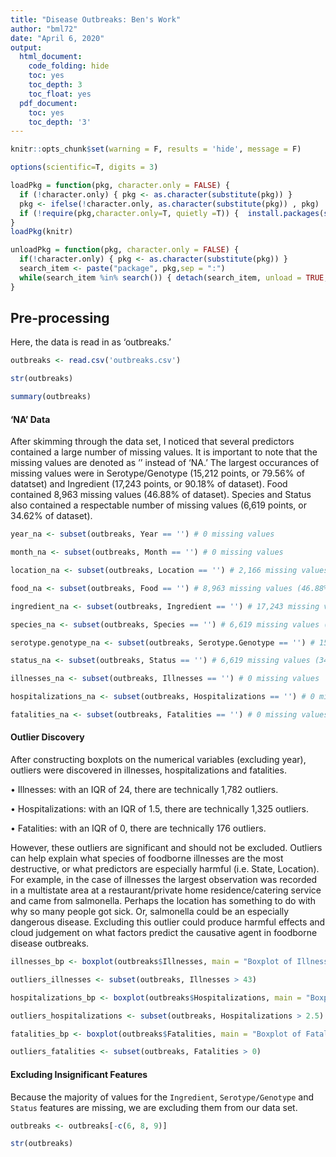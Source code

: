 ```yaml
---
title: "Disease Outbreaks: Ben's Work"
author: "bml72"
date: "April 6, 2020"
output:
  html_document:
    code_folding: hide
    toc: yes
    toc_depth: 3
    toc_float: yes
  pdf_document:
    toc: yes
    toc_depth: '3'
---
```


```r
knitr::opts_chunk$set(warning = F, results = 'hide', message = F)

options(scientific=T, digits = 3) 
```

```r
loadPkg = function(pkg, character.only = FALSE) { 
  if (!character.only) { pkg <- as.character(substitute(pkg)) }
  pkg <- ifelse(!character.only, as.character(substitute(pkg)) , pkg)  
  if (!require(pkg,character.only=T, quietly =T)) {  install.packages(substitute(pkg),dep=T); if(!require(pkg,character.only=T)) stop("Package not found") } 
}
loadPkg(knitr)

unloadPkg = function(pkg, character.only = FALSE) { 
  if(!character.only) { pkg <- as.character(substitute(pkg)) } 
  search_item <- paste("package", pkg,sep = ":") 
  while(search_item %in% search()) { detach(search_item, unload = TRUE, character.only = TRUE) } 
}
```

## Pre-processing

Here, the data is read in as 'outbreaks.'
```r
outbreaks <- read.csv('outbreaks.csv')

str(outbreaks)

summary(outbreaks)
```

#### 'NA' Data

After skimming through the data set, I noticed that several predictors contained a large number of missing values. It is important to note that the missing 
values are denoted as '' instead of 'NA.' The largest occurances of missing values were in Serotype/Genotype (15,212 points, or 79.56% of datatset) and 
Ingredient (17,243 points, or 90.18% of dataset). Food contained 8,963 missing values (46.88% of dataset). Species and Status also contained a respectable 
number of missing values (6,619 points, or 34.62% of dataset).
```r
year_na <- subset(outbreaks, Year == '') # 0 missing values

month_na <- subset(outbreaks, Month == '') # 0 missing values

location_na <- subset(outbreaks, Location == '') # 2,166 missing values (11.32% of dataset)

food_na <- subset(outbreaks, Food == '') # 8,963 missing values (46.88% of dataset)

ingredient_na <- subset(outbreaks, Ingredient == '') # 17,243 missing values (90.18% of dataset)

species_na <- subset(outbreaks, Species == '') # 6,619 missing values (34.62% of dataset)

serotype.genotype_na <- subset(outbreaks, Serotype.Genotype == '') # 15,212 missing values (79.56% of dataset)

status_na <- subset(outbreaks, Status == '') # 6,619 missing values (34.62% of dataset)

illnesses_na <- subset(outbreaks, Illnesses == '') # 0 missing values

hospitalizations_na <- subset(outbreaks, Hospitalizations == '') # 0 missing values

fatalities_na <- subset(outbreaks, Fatalities == '') # 0 missing values
```

#### Outlier Discovery

After constructing boxplots on the numerical variables (excluding year), outliers were discovered in illnesses, hospitalizations and fatalities.

• Illnesses: with an IQR of 24, there are technically 1,782 outliers. 

• Hospitalizations: with an IQR of 1.5, there are technically 1,325 outliers. 

• Fatalities: with an IQR of 0, there are technically 176 outliers. 

However, these outliers are significant and should not be excluded. Outliers can help explain what species of foodborne illnesses are the 
most destructive, or what predictors are especially harmful (i.e. State, Location). For example, in the case of illnesses the largest 
observation was recorded in a multistate area at a restaurant/private home residence/catering service and came from salmonella. Perhaps 
the location has something to do with why so many people got sick. Or, salmonella could be an especially dangerous disease. Excluding this 
outlier could produce harmful effects and cloud judgement on what factors predict the causative agent in foodborne disease outbreaks. 
```r
illnesses_bp <- boxplot(outbreaks$Illnesses, main = "Boxplot of Illnesses", ylab = "Number of Illnesses")

outliers_illnesses <- subset(outbreaks, Illnesses > 43)

hospitalizations_bp <- boxplot(outbreaks$Hospitalizations, main = "Boxplot of Hospitalizations", ylab = "Number of Hospitalizations")

outliers_hospitalizations <- subset(outbreaks, Hospitalizations > 2.5)

fatalities_bp <- boxplot(outbreaks$Fatalities, main = "Boxplot of Fatalities", ylab = "Number of Fatalities")

outliers_fatalities <- subset(outbreaks, Fatalities > 0)
```

#### Excluding Insignificant Features

Because the majority of values for the `Ingredient`, `Serotype/Genotype` and `Status` features are missing, we are excluding them from our data set. 
```r
outbreaks <- outbreaks[-c(6, 8, 9)]

str(outbreaks)
```





































